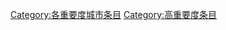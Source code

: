 {{Articles by Importance|topic=城市|project=城市|format=toc}}
{{Wikipedia category}}
{{emptycat}}

[[Category:各重要度城市条目|Category:各重要度城市条目]]
[[Category:高重要度条目|Category:高重要度条目]]